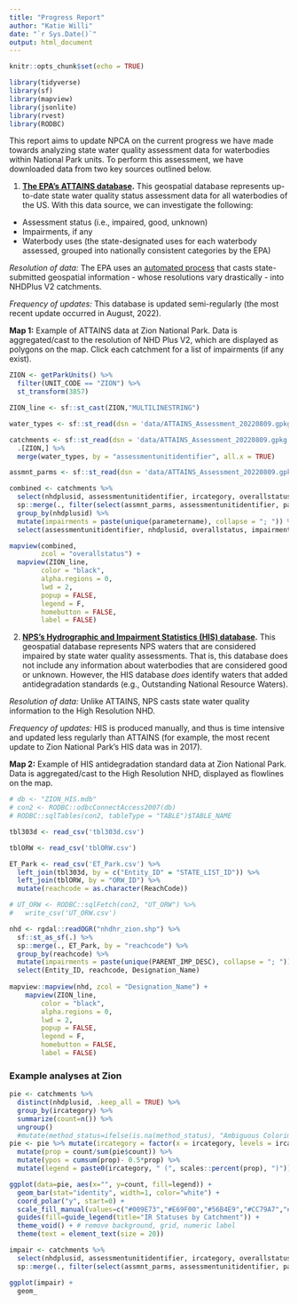 ```yaml
---
title: "Progress Report"
author: "Katie Willi"
date: "`r Sys.Date()`"
output: html_document
---
```


```r
knitr::opts_chunk$set(echo = TRUE)

library(tidyverse)
library(sf)
library(mapview)
library(jsonlite)
library(rvest)
library(RODBC)

```

This report aims to update NPCA on the current progress we have made towards analyzing state water quality assessment data for waterbodies within National Park units. To perform this assessment, we have downloaded data from two key sources outlined below.

1)  [**The EPA's ATTAINS database**](https://www.epa.gov/waterdata/get-data-access-public-attains-data#AttainsGeo)**.** This geospatial database represents up-to-date state water quality status assessment data for all waterbodies of the US. With this data source, we can investigate the following:

-   Assessment status (i.e., impaired, good, unknown)
-   Impairments, if any
-   Waterbody uses (the state-designated uses for each waterbody assessed, grouped into nationally consistent categories by the EPA)

*Resolution of data:* The EPA uses an [automated process](https://www.epa.gov/sites/default/files/2016-04/documents/final_geopilot_report_2016-03-21.pdf) that casts state-submitted geospatial information - whose resolutions vary drastically - into NHDPlus V2 catchments.

*Frequency of updates:* This database is updated semi-regularly (the most recent update occurred in August, 2022).

**Map 1:** Example of ATTAINS data at Zion National Park. Data is aggregated/cast to the resolution of NHD Plus V2, which are displayed as polygons on the map. Click each catchment for a list of impairments (if any exist).

```r
ZION <- getParkUnits() %>%
  filter(UNIT_CODE == "ZION") %>%
  st_transform(3857)

ZION_line <- sf::st_cast(ZION,"MULTILINESTRING")

water_types <- sf::st_read(dsn = 'data/ATTAINS_Assessment_20220809.gpkg', layer = "attains_au_water_types")

catchments <- sf::st_read(dsn = 'data/ATTAINS_Assessment_20220809.gpkg', layer = "attains_au_catchments") %>%
  .[ZION,] %>%
  merge(water_types, by = "assessmentunitidentifier", all.x = TRUE)

assmnt_parms <- sf::st_read(dsn = 'data/ATTAINS_Assessment_20220809.gpkg', layer = "attains_au_assmnt_parms")

combined <- catchments %>%
  select(nhdplusid, assessmentunitidentifier, ircategory, overallstatus, reportingcycle) %>%
  sp::merge(., filter(select(assmnt_parms, assessmentunitidentifier, parameterstatus, parametername, parametergroupname), parameterstatus == "Cause"), by = "assessmentunitidentifier", all.x = TRUE) %>%
  group_by(nhdplusid) %>%
  mutate(impairments = paste(unique(parametername), collapse = "; ")) %>%
  select(assessmentunitidentifier, nhdplusid, overallstatus, impairments)

mapview(combined, 
        zcol = "overallstatus") +
  mapview(ZION_line, 
        color = "black", 
        alpha.regions = 0, 
        lwd = 2, 
        popup = FALSE, 
        legend = F, 
        homebutton = FALSE,
        label = FALSE)
```

2)  [**NPS's Hydrographic and Impairment Statistics (HIS) database**](https://www.nps.gov/subjects/protectingwater/his.htm)**.** This geospatial database represents NPS waters that are considered impaired by state water quality assessments. That is, this database does not include any information about waterbodies that are considered good or unknown. However, the HIS database *does* identify waters that added antidegradation standards (e.g., Outstanding National Resource Waters).

*Resolution of data:* Unlike ATTAINS, NPS casts state water quality information to the High Resolution NHD.

*Frequency of updates:* HIS is produced manually, and thus is time intensive and updated less regularly than ATTAINS (for example, the most recent update to Zion National Park's HIS data was in 2017).

**Map 2:** Example of HIS antidegradation standard data at Zion National Park. Data is aggregated/cast to the High Resolution NHD, displayed as flowlines on the map.

```r
# db <- "ZION_HIS.mdb"
# con2 <- RODBC::odbcConnectAccess2007(db)
# RODBC::sqlTables(con2, tableType = "TABLE")$TABLE_NAME

tbl303d <- read_csv('tbl303d.csv')

tblORW <- read_csv('tblORW.csv')

ET_Park <- read_csv('ET_Park.csv') %>%
  left_join(tbl303d, by = c("Entity_ID" = "STATE_LIST_ID")) %>%
  left_join(tblORW, by = "ORW_ID") %>%
  mutate(reachcode = as.character(ReachCode))

# UT_ORW <- RODBC::sqlFetch(con2, "UT_ORW") %>%
#   write_csv('UT_ORW.csv')

nhd <- rgdal::readOGR("nhdhr_zion.shp") %>%
  sf::st_as_sf(.) %>%
  sp::merge(., ET_Park, by = "reachcode") %>%
  group_by(reachcode) %>%
  mutate(impairments = paste(unique(PARENT_IMP_DESC), collapse = "; ")) %>%
  select(Entity_ID, reachcode, Designation_Name)
  
mapview::mapview(nhd, zcol = "Designation_Name") +
    mapview(ZION_line, 
        color = "black",
        alpha.regions = 0, 
        lwd = 2, 
        popup = FALSE, 
        legend = F, 
        homebutton = FALSE,
        label = FALSE)
```

### Example analyses at Zion

```r
pie <- catchments %>%
  distinct(nhdplusid, .keep_all = TRUE) %>%
  group_by(ircategory) %>%
  summarize(count=n()) %>%
  ungroup()
  #mutate(method_status=ifelse(is.na(method_status), "Ambiguous Colorimetry", method_status))
pie <- pie %>% mutate(ircategory = factor(x = ircategory, levels = ircategory)) %>% 
  mutate(prop = count/sum(pie$count)) %>%  
  mutate(ypos = cumsum(prop)- 0.5*prop) %>%
  mutate(legend = paste0(ircategory, " (", scales::percent(prop), ")"))

ggplot(data=pie, aes(x="", y=count, fill=legend)) +
  geom_bar(stat="identity", width=1, color="white") +
  coord_polar("y", start=0) +
  scale_fill_manual(values=c("#009E73","#E69F00","#56B4E9","#CC79A7","#0072B2","#F0E442","#D55E00")) +
  guides(fill=guide_legend(title="IR Statuses by Catchment")) +
  theme_void() + # remove background, grid, numeric label
  theme(text = element_text(size = 20))
```

```r
impair <- catchments %>%
  select(nhdplusid, assessmentunitidentifier, ircategory, overallstatus, reportingcycle) %>%
  sp::merge(., filter(select(assmnt_parms, assessmentunitidentifier, parameterstatus, parametername, parametergroupname), parameterstatus == "Cause"), by = "assessmentunitidentifier", all.x = TRUE)

ggplot(impair) +
  geom_
```
